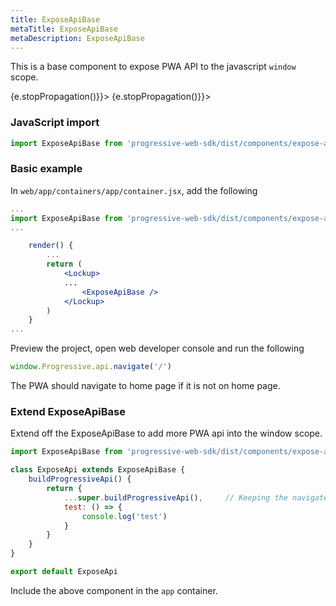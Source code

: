```yaml
---
title: ExposeApiBase
metaTitle: ExposeApiBase
metaDescription: ExposeApiBase
---
```



<div class="component-intro">

This is a base component to expose PWA API to the javascript `window` scope.

</div>

<div onClick={(e) => {e.stopPropagation()}}>
<Tabs activeIndex={0} className="devcenter">
<TabsPanel title="Code" onClick={(e) => {e.stopPropagation()}}>

### JavaScript import
```jsx
import ExposeApiBase from 'progressive-web-sdk/dist/components/expose-api-base/'
```

### Basic example

In `web/app/containers/app/container.jsx`, add the following

```jsx static
...
import ExposeApiBase from 'progressive-web-sdk/dist/components/expose-api-base/'
...

    render() {
        ...
        return (
            <Lockup>
            ...
                <ExposeApiBase />
            </Lockup>
        )
    }
...
```

Preview the project, open web developer console and run the following

```js static
window.Progressive.api.navigate('/')
```

The PWA should navigate to home page if it is not on home page.

### Extend ExposeApiBase

Extend off the ExposeApiBase to add more PWA api into the window scope.

```jsx static
import ExposeApiBase from 'progressive-web-sdk/dist/components/expose-api-base/'

class ExposeApi extends ExposeApiBase {
    buildProgressiveApi() {
        return {
            ...super.buildProgressiveApi(),     // Keeping the navigate function
            test: () => {
                console.log('test')
            }
        }
    }
}

export default ExposeApi
```

Include the above component in the `app` container.

</TabsPanel>
</Tabs>
</div>